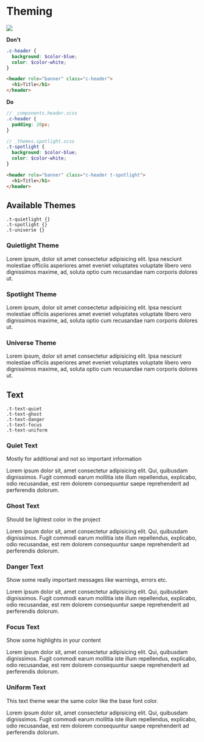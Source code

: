 
<Meta title='1.Docs|Theming'/>

# Theming

<img src={imgTheming} />

**Don't**
````scss
.c-header {
  background: $color-blue;
  color: $color-white;
}
````
````html
<header role="banner" class="c-header">
  <h1>Title</h1>
</header>
````

**Do**
````scss
// _components.header.scss
.c-header {
  padding: 20px;
}

// _themes.spotlight.scss
.t-spotlight {
  background: $color-blue;
  color: $color-white;
}
````
````html
<header role="banner" class="c-header t-spotlight">
  <h1>Title</h1>
</header>
````

## Available Themes
    .t-quietlight {}
    .t-spotlight {}
    .t-universe {}

### Quietlight Theme
<Preview>
    <Story name='Quietlight'>
        <div className='t-quietlight'>
          <p>Lorem ipsum, dolor sit amet consectetur adipisicing elit. Ipsa nesciunt molestiae officiis asperiores amet eveniet voluptates voluptate libero vero dignissimos maxime, ad, soluta optio cum recusandae nam corporis dolores ut.</p>
        </div>
    </Story>
</Preview>

### Spotlight Theme
<Preview>
    <Story name='Spotlight'>
        <div className='t-spotlight'>
            <p>Lorem ipsum, dolor sit amet consectetur adipisicing elit. Ipsa nesciunt molestiae officiis asperiores amet eveniet voluptates voluptate libero vero dignissimos maxime, ad, soluta optio cum recusandae nam corporis dolores ut.</p>
        </div>
    </Story>
</Preview>

### Universe Theme
<Preview>
    <Story name='Universe'>
        <div className='t-universe'>
            <p>Lorem ipsum, dolor sit amet consectetur adipisicing elit. Ipsa nesciunt molestiae officiis asperiores amet eveniet voluptates voluptate libero vero dignissimos maxime, ad, soluta optio cum recusandae nam corporis dolores ut.</p>
        </div>
    </Story>
</Preview>

## Text
    .t-text-quiet
    .t-text-ghost
    .t-text-danger
    .t-text-focus
    .t-text-uniform

### Quiet Text
Mostly for additional and not so important information
<Preview>
    <Story name='Quiet Text'>
        <p className='t-text-quiet'>Lorem ipsum dolor sit, amet consectetur adipisicing elit. Qui, quibusdam dignissimos. Fugit commodi earum mollitia iste illum repellendus, explicabo, odio recusandae, est rem dolorem consequuntur saepe reprehenderit ad perferendis dolorum.</p>
    </Story>
</Preview>

### Ghost Text
Should be lightest color in the project

<Preview>
    <Story name='Ghost Text'>
        <p className='t-text-ghost'>Lorem ipsum dolor sit, amet consectetur adipisicing elit. Qui, quibusdam dignissimos. Fugit commodi earum mollitia iste illum repellendus, explicabo, odio recusandae, est rem dolorem consequuntur saepe reprehenderit ad perferendis dolorum.</p>
    </Story>
</Preview>

### Danger Text
Show some really important messages like warnings, errors etc.

<Preview>
    <Story name='Danger Text'>
        <p className='t-text-danger'>Lorem ipsum dolor sit, amet consectetur adipisicing elit. Qui, quibusdam dignissimos. Fugit commodi earum mollitia iste illum repellendus, explicabo, odio recusandae, est rem dolorem consequuntur saepe reprehenderit ad perferendis dolorum.</p>
    </Story>
</Preview>

### Focus Text
Show some highlights in your content

<Preview>
    <Story name='Focus Text'>
        <p className='t-text-focus'>Lorem ipsum dolor sit, amet consectetur adipisicing elit. Qui, quibusdam dignissimos. Fugit commodi earum mollitia iste illum repellendus, explicabo, odio recusandae, est rem dolorem consequuntur saepe reprehenderit ad perferendis dolorum.</p>
    </Story>
</Preview>

### Uniform Text
This text theme wear the same color like the base font color.
<Preview>
    <Story name='Uniform Text'>
        <p className='t-text-uniform'>Lorem ipsum dolor sit, amet consectetur adipisicing elit. Qui, quibusdam dignissimos. Fugit commodi earum mollitia iste illum repellendus, explicabo, odio recusandae, est rem dolorem consequuntur saepe reprehenderit ad perferendis dolorum.</p>
    </Story>
</Preview>